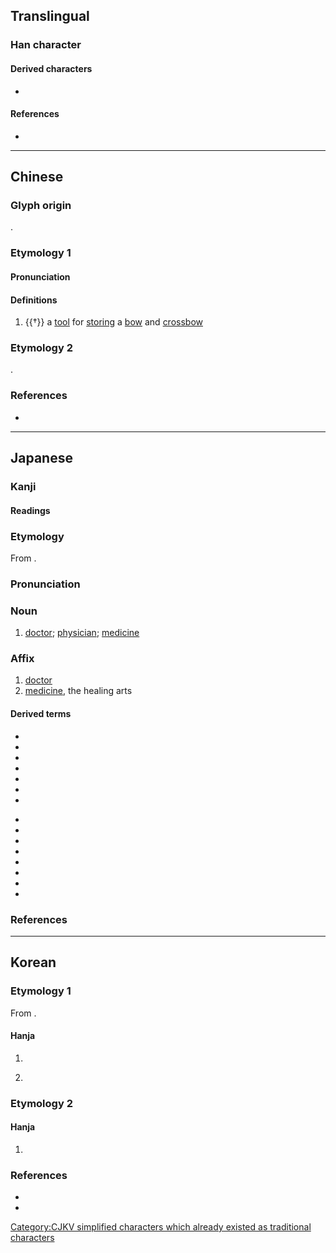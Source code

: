 {{also|醫}}
{{character info}}
==Translingual==
{{ja-forms|医|医|醫}}
{{stroke order|strokes=7}}

===Han character===
{{Han char|rn=23|rad=匸|as=05|sn=7|four=|canj=SOK|ids=⿷匚矢}}

====Derived characters====
* {{l|mul|[[殹]], [[悘]], [[𢟇]], [[𤻢]], [[𥏏]], [[𦑄]], [[𨯍]], [[𫑝]], [[𫧕]], [[𬙟]], [[𭬢]], [[𮡟]]}}

====References====
* {{Han ref|kx=0155.050|dkj=02680|hdz=10085.030|uh=533B|ud=21307}}

[[Category:CJKV simplified characters which already existed as traditional characters]]

----

==Chinese==

===Glyph origin===
{{Han etym}}
{{Han compound|匸|矢|t1=that which hides; that which stores|t2=arrow|ls=ic}}.

===Etymology 1===
{{zh-forms}}

====Pronunciation====
{{zh-pron
|m=yì
|c=ai3
|mc=y
|oc=y
|cat=n
}}

====Definitions====
{{zh-hanzi}}

# {{†}} a [[tool]] for [[store|storing]] a [[bow]] and [[crossbow]]

===Etymology 2===
{{zh-see|醫}}
{{Han simp|醫|f=殳|t=&nbsp;|f2=酉|t2=&nbsp;}}.

===References===
* {{R:twedu|C00862}}

----

==Japanese==
{{ja-kanji forms|医|醫}}

===Kanji===
{{ja-kanji|grade=3|rs=匸05|kyu=醫}}

====Readings====
{{ja-readings
|goon=い
|kanon=い
|kun=い-やす, くすし-
}}

===Etymology===
{{ja-kanjitab|い|yomi=o}}
From {{der|ja|ltc|sort=い|-}} {{ltc-l|醫}}.

===Pronunciation===
{{ja-pron|い|acc=1|acc_ref=DJR}}

===Noun===
{{ja-noun|い}}

# [[doctor]]; [[physician]]; [[medicine]]

===Affix===
{{ja-pos|affix|い}}

# [[doctor]]
# [[medicine]], the healing arts

====Derived terms====
{{der-top|medicine, the healing arts}}
* {{ja-r|医%院|い%いん}}
* {{ja-r|医%学|い%がく}}
* {{ja-r|医%師|い%し}}
* {{ja-r|医%者|い%しゃ}}
* {{ja-r|医%術|い%じゅつ}}
* {{ja-r|医%薬|い%やく}}
* {{ja-r|医%療|い%りょう}}
{{der-bottom}}

{{der-top|doctor}}
* {{ja-r|軍%医|ぐん%い}}
* {{ja-r|校%医|こう%い}}
* {{ja-r|侍%医|じ%い}}
* {{ja-r|獣%医|じゅう%い}}
* {{ja-r|女%医|じょ%い}}
* {{ja-r|典%医|てん%い}}
* {{ja-r|名%医|めい%い}}
* {{ja-r|歯%科%医|し%か%い}}
{{der-bottom}}

===References===
<references/>

----

==Korean==

===Etymology 1===
From {{der|ko|ltc|-}} {{ltc-l|医}}.

====Hanja====
{{ko-hanja|동개|예}}

# {{hanja form of|예|{{n-g|used in [[personal name]]s}}}}
# {{lb|ko|literary Chinese}} {{hanja form of|예|[[quiver]]; a [[tool]] for [[store|storing]] a [[bow]] and [[crossbow]]}}

===Etymology 2===

====Hanja====
{{ko-hanja|의원|의}}

# {{alt form|ko|醫||{{hanja form of|의|[[doctor]]}}}}

===References===
* {{R:hanjadoc|959}}
* {{R:ko:Inmyeongyonghanjapyo|30,34}}
